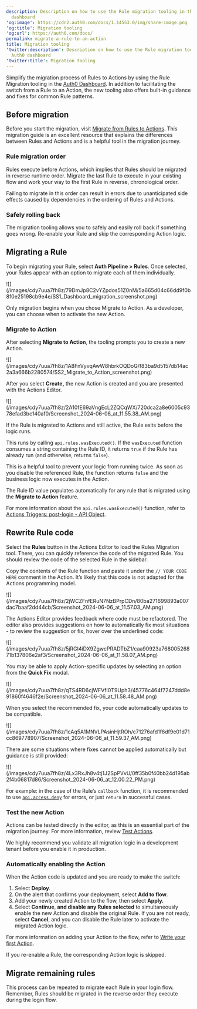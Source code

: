 ```yaml
---
description: Description on how to use the Rule migration tooling in the Auth0
  dashboard
'og:image': https://cdn2.auth0.com/docs/1.14553.0/img/share-image.png
'og:title': Migration tooling
'og:url': https://auth0.com/docs/
permalink: migrate-a-rule-to-an-action
title: Migration tooling
'twitter:description': Description on how to use the Rule migration tooling in the
  Auth0 dashboard
'twitter:title': Migration tooling
---
```

Simplify the migration process of Rules to Actions by using the Rule Migration tooling in the [Auth0 Dashboard](https://manage.auth0.com/). In addition to facilitating the switch from a Rule to an Action, the new tooling also offers built-in guidance and fixes for common Rule patterns.

## Before migration

Before you start the migration, visit [Migrate from Rules to Actions](/docs/customize/actions/migrate/migrate-from-rules-to-actions). This migration guide is an excellent resource that explains the differences between Rules and Actions and is a helpful tool in the migration journey.

### Rule migration order

Rules execute before Actions, which implies that Rules should be migrated in reverse runtime order. Migrate the last Rule to execute in your existing flow and work your way to the first Rule in reverse, chronological order.

Failing to migrate in this order can result in errors due to unanticipated side effects caused by dependencies in the ordering of Rules and Actions.

### Safely rolling back

The migration tooling allows you to safely and easily roll back if something goes wrong. Re-enable your Rule and skip the corresponding Action logic.

## Migrating a Rule

To begin migrating your Rule, select **Auth Pipeline > Rules**. Once selected, your Rules appear with an option to migrate each of them individually.

<Frame>![](/images/cdy7uua7fh8z/79DmJp8C2vYZpdos51Z0nM/5a665d04c66dd9f0b8f0e25198cb9e4e/SS1_Dashboard_migration_screenshot.png)</Frame>

<Callout icon="file-lines" color="#0EA5E9" iconType="regular">

Only migration begins when you chose Migrate to Action. As a developer, you can choose when to activate the new Action.

</Callout>

### Migrate to Action

After selecting **Migrate to Action**, the tooling prompts you to create a new Action.

<Frame>![](/images/cdy7uua7fh8z/1A8FnVyvqAwW8hbrkOQDoG/f83ba9d5157db14ac2a3a666b2280574/SS2_Migrate_to_Action_screenshot.png)</Frame>

After you select **Create,** the new Action is created and you are presented with the Actions Editor.

<Frame>![](/images/cdy7uua7fh8z/2A10fE69aVngEcL2ZQCqWX/720dca2a8e6005c9378efad3bc140af0/Screenshot_2024-06-06_at_11.55.38_AM.png)</Frame>

If the Rule is migrated to Actions and still active, the Rule exits before the logic runs.

This runs by calling `api.rules.wasExecuted()`. If the `wasExecuted` function consumes a string containing the Rule ID, it returns `true` if the Rule has already run (and otherwise, returns `false`).

This is a helpful tool to prevent your logic from running twice. As soon as you disable the referenced Rule, the function returns `false` and the business logic now executes in the Action.

<Callout icon="file-lines" color="#0EA5E9" iconType="regular">

The Rule ID value populates automatically for any rule that is migrated using the **Migrate to Action** feature.

</Callout>

For more information about the `api.rules.wasExecuted()` function, refer to [Actions Triggers: post-login - API Object](/docs/customize/actions/explore-triggers/signup-and-login-triggers/login-trigger/post-login-api-object).

## Rewrite Rule code

Select the **Rules** button in the Actions Editor to load the Rules Migration tool. There, you can quickly reference the code of the migrated Rule. You should review the code of the selected Rule in the sidebar.

Copy the contents of the Rule function and paste it under the `// YOUR CODE HERE` comment in the Action. It’s likely that this code is not adapted for the Actions programming model.

<Frame>![](/images/cdy7uua7fh8z/2jWCZFnfERuN7NzBPrpCDn/80ba271699893a007dac7baaf2dd44cb/Screenshot_2024-06-06_at_11.57.03_AM.png)</Frame>

The Actions Editor provides feedback where code must be refactored. The editor also provides suggestions on how to automatically fix most situations - to review the suggestion or fix, hover over the underlined code:

<Frame>![](/images/cdy7uua7fh8z/5jRGI4iDX9ZgwcPRADTbZ1/caa90923a76800526871b137806e2af3/Screenshot_2024-06-06_at_11.58.07_AM.png)</Frame>

You may be able to apply Action-specific updates by selecting an option from the **Quick Fix** modal.

<Frame>![](/images/cdy7uua7fh8z/qTS4RD6cjWFVfI0T9Uph3/45776c464f7247ddd8e91860f4646f2e/Screenshot_2024-06-06_at_11.58.48_AM.png)</Frame>

When you select the recommended fix, your code automatically updates to be compatible.

<Frame>![](/images/cdy7uua7fh8z/1cAq5A1MNVLPAsinHjtROh/c71276afd1f6df9e01d71cc869778907/Screenshot_2024-06-06_at_11.59.37_AM.png)</Frame>

There are some situations where fixes cannot be applied automatically but guidance is still provided:

<Frame>![](/images/cdy7uua7fh8z/4Lx3RxJh8v4tj1J2SpPVvU/0ff35b0f40bb24d195ab2f4b06817d86/Screenshot_2024-06-06_at_12.00.22_PM.png)</Frame>

For example: in the case of the Rule’s `callback` function, it is recommended to use [`api.access.deny`](/docs/customize/actions/explore-triggers/signup-and-login-triggers/pre-user-registration-trigger/pre-user-registration-api-object) for errors, or just `return` in successful cases.

### Test the new Action

Actions can be tested directly in the editor, as this is an essential part of the migration journey. For more information, review [Test Actions](/docs/customize/actions/test-actions).

<Warning>

We highly recommend you validate all migration logic in a development tenant before you enable it in production.

</Warning>

### Automatically enabling the Action

When the Action code is updated and you are ready to make the switch:

1. Select **Deploy**.
2. On the alert that confirms your deployment, select **Add to flow**.
3. Add your newly created Action to the flow, then select **Apply.**
4. Select **Continue**, **and disable any Rules selected** to simultaneously enable the new Action and disable the original Rule. If you are not ready, select **Cancel**, and you can disable the Rule later to activate the migrated Action logic.

For more information on adding your Action to the flow, refer to [Write your first Action](/docs/customize/actions/write-your-first-action).

<Callout icon="file-lines" color="#0EA5E9" iconType="regular">

If you re-enable a Rule, the corresponding Action logic is skipped.

</Callout>

## Migrate remaining rules

This process can be repeated to migrate each Rule in your login flow. Remember, Rules should be migrated in the reverse order they execute during the login flow.